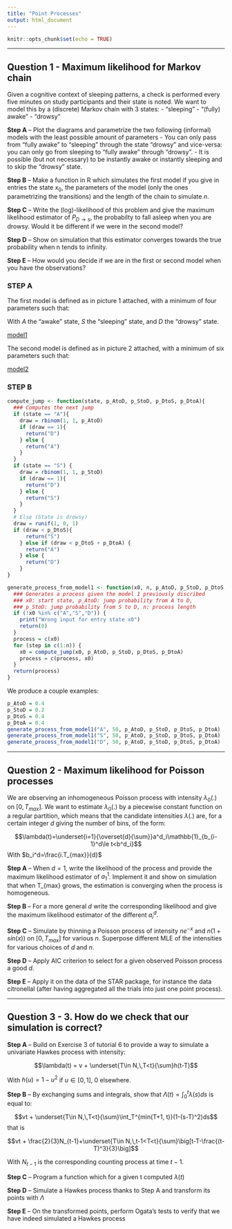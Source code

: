```yaml
---
title: "Point Processes"
output: html_document
---
```


```r
knitr::opts_chunk$set(echo = TRUE)
```

<hr>

## Question 1 - Maximum likelihood for Markov chain 

Given a cognitive context of sleeping patterns, a check is performed every five minutes on study participants and their state is noted. We want to model this by a (discrete) Markov chain with 3 states:
- "sleeping"
- "(fully) awake"
- "drowsy"

**Step A** -- Plot the diagrams and parametrize the two following (informal) models with the least
possible amount of parameters
- You can only pass from "fully awake" to "sleeping" through the state "drowsy" and
vice-versa: you can only go from sleeping to "fully awake" through "drowsy".
- It is possible (but not necessary) to be instantly awake or instantly sleeping and to
skip the "drowsy" state.

**Step B** -- Make a function in R which simulates the first model if you give in entries the state $x_0$,
the parameters of the model (only the ones parametrizing the transitions) and the length of the chain to simulate $n$.


**Step C** -- Write the (log)-likelihood of this problem and give the maximum likelihood estimator of $P_{D\rightarrow s}$, the probabilty to fall asleep when you are drowsy. Would it be different if we were in the second model?

**Step D** -- Show on simulation that this estimator converges towards the true probability when n tends to infinity.

**Step E** -- How would you decide if we are in the first or second model when you have the observations?

### STEP A

The first model is defined as in picture 1 attached, with a minimum of four parameters such that:

\begin{align}
\text{parameter space}&\text{:}\quad\{P_{A\rightarrow D},P_{S\rightarrow D},P_{D\rightarrow A},P_{D\rightarrow S})\\
P_{A\rightarrow A}&=1-P_{A\rightarrow D}\\
P_{S\rightarrow S}&=1-P_{S\rightarrow D}\\
P_{D\rightarrow D}&=1-P_{D\rightarrow A}-P_{D\rightarrow S}\\
\end{align}

With $A$ the "awake" state, $S$ the "sleeping" state, and $D$ the "drowsy" state.

[model1](images/model1.png)

The second model is defined as in picture 2 attached, with a minimum of six parameters such that:

\begin{align}
\text{parameter space}&\text{:}\quad\{P_{A\rightarrow D},P_{A\rightarrow S},P_{S\rightarrow D},P_{S\rightarrow A},P_{D\rightarrow A},P_{D\rightarrow S})\\
P_{A\rightarrow A}&=1-P_{A\rightarrow D}\\
P_{S\rightarrow S}&=1-P_{S\rightarrow D}\\
P_{D\rightarrow D}&=1-P_{D\rightarrow A}-P_{D\rightarrow S}\\
\end{align}

[model2](images/model2.png)

### STEP B

```r

compute_jump <- function(state, p_AtoD, p_StoD, p_DtoS, p_DtoA){
  ### Computes the next jump
  if (state == "A"){
    draw = rbinom(1, 1, p_AtoD)
    if (draw == 1){
      return("D")
    } else {
      return("A")
    }
  }
  if (state == "S") {
    draw = rbinom(1, 1, p_StoD)
    if (draw == 1){
      return("D")
    } else {
      return("S")
    }
  }
  # Else (State is drowsy)
  draw = runif(1, 0, 1)
  if (draw < p_DtoS){
      return("S")
    } else if (draw < p_DtoS + p_DtoA) {
      return("A")
    } else {
      return("D")
    }
}

generate_process_from_model1 <- function(x0, n, p_AtoD, p_StoD, p_DtoS, p_DtoA){
  ### Generates a process given the model 1 previously discribed
  ### x0: start state, p_AtoD: jump probability from A to D, 
  ### p_StoD: jump probability from S to D, n: process length
  if (!x0 %in% c("A","S","D")) {
    print("Wrong input for entry state x0")
    return(0)
  }
  process = c(x0)
  for (step in c(1:n)) {
    x0 = compute_jump(x0, p_AtoD, p_StoD, p_DtoS, p_DtoA)
    process = c(process, x0)
  }
  return(process)
}

```

We produce a couple examples:

```r

p_AtoD = 0.4
p_StoD = 0.2
p_DtoS = 0.4 
p_DtoA = 0.4
generate_process_from_model1("A", 50, p_AtoD, p_StoD, p_DtoS, p_DtoA)
generate_process_from_model1("S", 50, p_AtoD, p_StoD, p_DtoS, p_DtoA)
generate_process_from_model1("D", 50, p_AtoD, p_StoD, p_DtoS, p_DtoA)

```

<hr>

## Question 2 - Maximum likelihood for Poisson processes

We are observing an inhomogeneous Poisson process with intensity $\lambda_0(.)$ on $[0, T_{max}]$. We want
to estimate $\lambda_0(.)$ by a piecewise constant function on a regular partition, which means that the
candidate intensities $\lambda(.)$ are, for a certain integer $d$ giving the number of bins, of the form:

$$\lambda(t)=\underset{i=1}{\overset{d}{\sum}}a^d_i\mathbb{1}_{b_{i-1}^d\le t<b^d_i}$$
With $b_i^d=\frac{i.T_{max}}{d}$

**Step A** -- When $d = 1$, write the likelihood of the process and provide the maximum likelihood estimator of $a^1_1$. Implement it and show on simulation that when T_{max} grows, the estimation is converging when the process is homogeneous.

**Step B** -- For a more general $d$ write the corresponding likelihood and give the maximum likelihood estimator of the different $a^d_i$.

**Step C** -- Simulate by thinning a Poisson process of intensity $ne^{−x}$ and $n(1 + sin(x))$ on $[0, T_{max}]$ for various $n$. Superpose different MLE of the intensities for various choices of $d$ and $n$.

**Step D** -- Apply AIC criterion to select for a given observed Poisson process a good $d$.

**Step E** -- Apply it on the data of the STAR package, for instance the data citronellal (after having aggregated all the trials into just one point process).

<hr>

## Question 3 - 3. How do we check that our simulation is correct?

**Step A** -- Build on Exercise 3 of tutorial 6 to provide a way to simulate a univariate Hawkes process
with intensity:

$$\lambda(t) = v + \underset{T\in N,\,T<t}{\sum}h(t-T)$$

With $h(u)=1-u^2$ if $u\in[0, 1]$, 0 elsewhere.

**Step B** -- By exchanging sums and integrals, show that $\Lambda(t)=\int_0^t\lambda(s)ds$ is equal to:

$$vt + \underset{T\in N,\,T<t}{\sum}\int_T^{min(T+1, t)}(1-(s-T)^2)ds$$
that is

$$vt + \frac{2}{3}N_{t-1}+\underset{T\in N,\,t-1<T<t}{\sum}\big[t-T-\frac{(t-T)^3}{3}\big]$$

With $N_{t-1}$ is the corresponding counting process at time $t-1$.

**Step C** -- Program a function which for a given t computed $\lambda(t)$

**Step D** -- Simulate a Hawkes process thanks to Step A and transform its points with $\Lambda$

**Step E** -- On the transformed points, perform Ogata's tests to verify that we have indeed simulated a Hawkes process